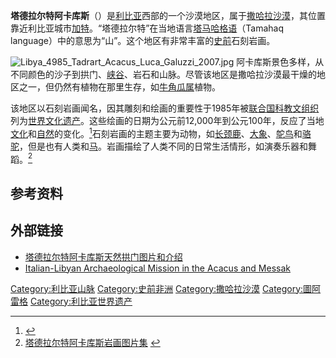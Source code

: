 {{世界文化遗产概要表
| site_img = File:Tadrart Acacus 1.jpg
| site_img_capt = 塔德拉尔特阿卡库斯岩画
| site_img_width = 250px
| zh_name = 塔德拉尔特阿卡库斯岩画
| en_name = Rock-Art Site of Tadrart Acacus
| fr_name = Sites rupestres du Tadrart Acacus
| country = {{LBY}}
|Region =阿拉伯国家
| criterion_c = (iii)
| rg_year = 1985年
| ex_rg_year = 
| Danger_year = 
| remarks = 
| org_url = http://whc.unesco.org/en/list/287
| map_img = 
| map_img_width = 250px
}}
'''塔德拉尔特阿卡库斯'''（{{lang-ar|تدرارت أكاكوس}}）是[[利比亚|利比亚]]西部的一个沙漠地区，属于[[撒哈拉沙漠|撒哈拉沙漠]]，其位置靠近利比亚城市[[加特|加特]]。“塔德拉尔特”在当地语言[[塔马哈格语|塔马哈格语]]（Tamahaq language）中的意思为“山”。这个地区有非常丰富的[[史前史|史前]]石刻岩画。

[[File:Libya_4985_Tadrart_Acacus_Luca_Galuzzi_2007.jpg|thumb]]
阿卡库斯景色多样，从不同颜色的沙子到拱门、[[峡谷|峡谷]]、岩石和山脉。尽管该地区是撒哈拉沙漠最干燥的地区之一，但仍然有植物在那里生存，如[[牛角瓜属|牛角瓜属]]植物。

该地区以石刻岩画闻名，因其雕刻和绘画的重要性于1985年被[[联合国科教文组织|联合国科教文组织]]列为[[世界文化遗产|世界文化遗产]]。这些绘画的日期为公元前12,000年到公元100年，反应了当地[[文化|文化]]和[[自然|自然]]的变化。<ref name="unesco">{{Cite web |url=http://whc.unesco.org/en/list/287 |title=UNESCO Fact Sheet |accessdate=2009-01-23 |archive-date=2018-12-24 |archive-url=https://web.archive.org/web/20181224214948/http://whc.unesco.org/en/list/287%20 |dead-url=no }}</ref>石刻岩画的主题主要为动物，如[[长颈鹿|长颈鹿]]、[[大象|大象]]、[[鸵鸟|鸵鸟]]和[[骆驼|骆驼]]，但是也有人类和[[马|马]]。岩画描绘了人类不同的日常生活情形，如演奏乐器和舞蹈。<ref>[http://www.ewpnet.com/libya/acacus/index.htm 塔德拉尔特阿卡库斯岩画图片集] {{webarchive|url=https://web.archive.org/web/20130601042449/http://www.ewpnet.com/libya/acacus/index.htm |date=2013-06-01 }}</ref>

== 参考资料 ==
{{reflist}}

== 外部链接 ==
{{commonscat|Tadrart Acacus}}
* [http://www.naturalarches.org/gallery-LibyaPortfolio.htm 塔德拉尔特阿卡库斯天然拱门图片和介绍] {{Wayback|url=http://www.naturalarches.org/gallery-LibyaPortfolio.htm |date=20091107041331 }}
* [https://web.archive.org/web/20061007184254/http://www.acacus.it/eng/index.htm Italian-Libyan Archaeological Mission in the Acacus and Messak]

[[Category:利比亚山脉|Category:利比亚山脉]]
[[Category:史前非洲|Category:史前非洲]]
[[Category:撒哈拉沙漠|Category:撒哈拉沙漠]]
[[Category:圖阿雷格|Category:圖阿雷格]]
[[Category:利比亚世界遗产|Category:利比亚世界遗产]]